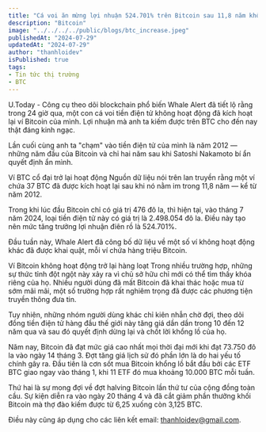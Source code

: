 ```yaml
---
title: "Cá voi ăn mừng lợi nhuận 524.701% trên Bitcoin sau 11,8 năm không hoạt động"
description: "Bitcoin"
image: "../../../../public/blogs/btc_increase.jpeg"
publishedAt: "2024-07-29"
updatedAt: "2024-07-29"
author: "thanhloidev"
isPublished: true
tags:
- Tin tức thị trường
- BTC
---
```


U.Today - Công cụ theo dõi blockchain phổ biến Whale Alert đã tiết lộ rằng trong 24 giờ qua, một con cá voi tiền điện tử không hoạt động đã kích hoạt lại ví Bitcoin của mình. Lợi nhuận mà anh ta kiếm được trên BTC cho đến nay thật đáng kinh ngạc.

Lần cuối cùng anh ta "chạm" vào tiền điện tử của mình là năm 2012 — những năm đầu của Bitcoin và chỉ hai năm sau khi Satoshi Nakamoto bí ẩn quyết định ẩn mình.

Ví BTC cổ đại trở lại hoạt động
Nguồn dữ liệu nói trên lan truyền rằng một ví chứa 37 BTC đã được kích hoạt lại sau khi nó nằm im trong 11,8 năm — kể từ năm 2012.

Trong khi lúc đầu Bitcoin chỉ có giá trị 476 đô la, thì hiện tại, vào tháng 7 năm 2024, loại tiền điện tử này có giá trị là 2.498.054 đô la. Điều này tạo nên mức tăng trưởng lợi nhuận điên rồ là 524.701%.

Đầu tuần này, Whale Alert đã công bố dữ liệu về một số ví không hoạt động khác đã được khai quật, mỗi ví chứa hàng triệu Bitcoin.

Ví Bitcoin không hoạt động trở lại hàng loạt
Trong nhiều trường hợp, những sự thức tỉnh đột ngột này xảy ra vì chủ sở hữu chỉ mới có thể tìm thấy khóa riêng của họ. Nhiều người dùng đã mất Bitcoin đã khai thác hoặc mua từ sớm mãi mãi, một số trường hợp rất nghiêm trọng đã được các phương tiện truyền thông đưa tin.

Tuy nhiên, những nhóm người dùng khác chỉ kiên nhẫn chờ đợi, theo dõi đồng tiền điện tử hàng đầu thế giới này tăng giá dần dần trong 10 đến 12 năm qua và sau đó quyết định dừng lại và chốt lời khổng lồ của họ.

Năm nay, Bitcoin đã đạt mức giá cao nhất mọi thời đại mới khi đạt 73.750 đô la vào ngày 14 tháng 3. Đợt tăng giá lịch sử đó phần lớn là do hai yếu tố chính gây ra. Đầu tiên là cơn sốt mua Bitcoin khổng lồ bắt đầu bởi các ETF BTC giao ngay vào tháng 1, khi 11 ETF đó mua khoảng 10.000 BTC mỗi tuần.

Thứ hai là sự mong đợi về đợt halving Bitcoin lần thứ tư của cộng đồng toàn cầu. Sự kiện diễn ra vào ngày 20 tháng 4 và đã cắt giảm phần thưởng khối Bitcoin mà thợ đào kiếm được từ 6,25 xuống còn 3,125 BTC.

Điều này cũng áp dụng cho các liên kết email: thanhloidev@gmail.com.